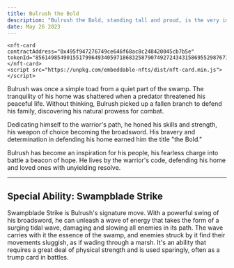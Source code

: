 ```yaml
---
title: Bulrush the Bold
description: "Bulrush the Bold, standing tall and proud, is the very image of a heroic toad warrior. His eyes gleam with valor, and his rugged green skin is a testament to the many battles he has faced. He wields a broadsword with an expert's grip, its blade bearing the marks of countless victorious battles."
date: May 26 2023
---
```



    <nft-card
    contractAddress="0x495f947276749ce646f68ac8c248420045cb7b5e"
    tokenId="85614985490155179964934059718683258790749272434315869552987671444865048117249">
    </nft-card>
    <script src="https://unpkg.com/embeddable-nfts/dist/nft-card.min.js"></script>

Bulrush was once a simple toad from a quiet part of the swamp. The tranquility of his home was shattered when a predator threatened his peaceful life. Without thinking, Bulrush picked up a fallen branch to defend his family, discovering his natural prowess for combat.

Dedicating himself to the warrior's path, he honed his skills and strength, his weapon of choice becoming the broadsword. His bravery and determination in defending his home earned him the title "the Bold."

Bulrush has become an inspiration for his people, his fearless charge into battle a beacon of hope. He lives by the warrior's code, defending his home and loved ones with unyielding resolve.

---

## Special Ability: Swampblade Strike
Swampblade Strike is Bulrush's signature move. With a powerful swing of his broadsword, he can unleash a wave of energy that takes the form of a surging tidal wave, damaging and slowing all enemies in its path. The wave carries with it the essence of the swamp, and enemies struck by it find their movements sluggish, as if wading through a marsh. It's an ability that requires a great deal of physical strength and is used sparingly, often as a trump card in battles.